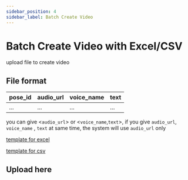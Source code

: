 ```yaml
---
sidebar_position: 4
sidebar_label: Batch Create Video
---
```




# Batch Create Video with Excel/CSV

upload file to create video

## File format

| pose_id | audio_url | voice_name | text |
| --------- | --------- | ----------- | ----------- |
| ... | ...| ... |... |

you can give <`audio_url`> or <`voice_name`,`text`>, if you give `audio_url`, `voice_name` , `text` at same time, the system will use `audio_url` only

[template for excel](@site/static/file/batch_create_video_template.xlsx)

[template for csv](@site/static/file/batch_create_video_template.csv)


## Upload here


<BatchVideoCreate />
